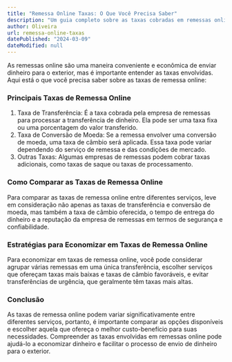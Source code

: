 ```yaml
---
title: "Remessa Online Taxas: O Que Você Precisa Saber"
description: "Um guia completo sobre as taxas cobradas em remessas online, incluindo as principais taxas envolvidas e como comparar os custos entre diferentes serviços de remessa."
author: Oliveira
url: remessa-online-taxas
datePublished: "2024-03-09"
dateModified: null
---
```


As remessas online são uma maneira conveniente e econômica de enviar dinheiro para o exterior, mas é importante entender as taxas envolvidas. Aqui está o que você precisa saber sobre as taxas de remessa online:

### Principais Taxas de Remessa Online

1. Taxa de Transferência: É a taxa cobrada pela empresa de remessas para processar a transferência de dinheiro. Ela pode ser uma taxa fixa ou uma porcentagem do valor transferido.
2. Taxa de Conversão de Moeda: Se a remessa envolver uma conversão de moeda, uma taxa de câmbio será aplicada. Essa taxa pode variar dependendo do serviço de remessa e das condições de mercado.
3. Outras Taxas: Algumas empresas de remessas podem cobrar taxas adicionais, como taxas de saque ou taxas de processamento.

### Como Comparar as Taxas de Remessa Online

Para comparar as taxas de remessa online entre diferentes serviços, leve em consideração não apenas as taxas de transferência e conversão de moeda, mas também a taxa de câmbio oferecida, o tempo de entrega do dinheiro e a reputação da empresa de remessas em termos de segurança e confiabilidade.

### Estratégias para Economizar em Taxas de Remessa Online

Para economizar em taxas de remessa online, você pode considerar agrupar várias remessas em uma única transferência, escolher serviços que ofereçam taxas mais baixas e taxas de câmbio favoráveis, e evitar transferências de urgência, que geralmente têm taxas mais altas.

### Conclusão

As taxas de remessa online podem variar significativamente entre diferentes serviços, portanto, é importante comparar as opções disponíveis e escolher aquela que ofereça o melhor custo-benefício para suas necessidades. Compreender as taxas envolvidas em remessas online pode ajudá-lo a economizar dinheiro e facilitar o processo de envio de dinheiro para o exterior.
